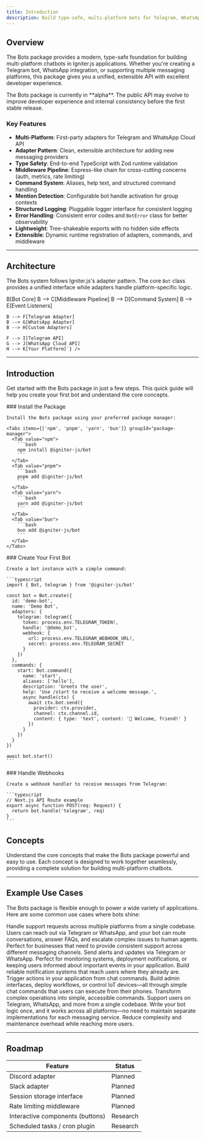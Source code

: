 ```yaml
---
title: Introduction
description: Build type-safe, multi-platform bots for Telegram, WhatsApp, and more. Create chatbots with a clean adapter architecture, middleware support, and powerful command system.
---
```


## Overview

The Bots package provides a modern, type-safe foundation for building multi-platform chatbots in Igniter.js applications. Whether you're creating a Telegram bot, WhatsApp integration, or supporting multiple messaging platforms, this package gives you a unified, extensible API with excellent developer experience.

<Callout type="info">
  The Bots package is currently in **alpha**. The public API may evolve to improve developer experience and internal consistency before the first stable release.
</Callout>

### Key Features

- **Multi-Platform**: First-party adapters for Telegram and WhatsApp Cloud API
- **Adapter Pattern**: Clean, extensible architecture for adding new messaging providers
- **Type Safety**: End-to-end TypeScript with Zod runtime validation
- **Middleware Pipeline**: Express-like chain for cross-cutting concerns (auth, metrics, rate limiting)
- **Command System**: Aliases, help text, and structured command handling
- **Mention Detection**: Configurable bot handle activation for group contexts
- **Structured Logging**: Pluggable logger interface for consistent logging
- **Error Handling**: Consistent error codes and `BotError` class for better observability
- **Lightweight**: Tree-shakeable exports with no hidden side effects
- **Extensible**: Dynamic runtime registration of adapters, commands, and middleware

---

## Architecture

The Bots system follows Igniter.js's adapter pattern. The core `Bot` class provides a unified interface while adapters handle platform-specific logic.

<Card title="Architecture Flow">
<Mermaid chart={`graph LR
    A[Your Application] --> B[Bot Core]
    B --> C[Middleware Pipeline]
    B --> D[Command System]
    B --> E[Event Listeners]
    
    B --> F[Telegram Adapter]
    B --> G[WhatsApp Adapter]
    B --> H[Custom Adapters]
    
    F --> I[Telegram API]
    G --> J[WhatsApp Cloud API]
    H --> K[Your Platform]`} />
</Card>

---

## Introduction

Get started with the Bots package in just a few steps. This quick guide will help you create your first bot and understand the core concepts.
<Card title="How to Start">

<Steps>
  <Step>
    ### Install the Package
    
    Install the Bots package using your preferred package manager:
    
    <Tabs items={['npm', 'pnpm', 'yarn', 'bun']} groupId="package-manager">
      <Tab value="npm">
        ```bash
        npm install @igniter-js/bot
        ```
      </Tab>
      <Tab value="pnpm">
        ```bash
        pnpm add @igniter-js/bot
        ```
      </Tab>
      <Tab value="yarn">
        ```bash
        yarn add @igniter-js/bot
        ```
      </Tab>
      <Tab value="bun">
        ```bash
        bun add @igniter-js/bot
        ```
      </Tab>
    </Tabs>
  </Step>
  
  <Step>
    ### Create Your First Bot
    
    Create a bot instance with a simple command:
    
    ```typescript
    import { Bot, telegram } from '@igniter-js/bot'
    
    const bot = Bot.create({
      id: 'demo-bot',
      name: 'Demo Bot',
      adapters: {
        telegram: telegram({
          token: process.env.TELEGRAM_TOKEN!,
          handle: '@demo_bot',
          webhook: {
            url: process.env.TELEGRAM_WEBHOOK_URL!,
            secret: process.env.TELEGRAM_SECRET
          }
        })
      },
      commands: {
        start: Bot.command({
          name: 'start',
          aliases: ['hello'],
          description: 'Greets the user',
          help: 'Use /start to receive a welcome message.',
          async handle(ctx) {
            await ctx.bot.send({
              provider: ctx.provider,
              channel: ctx.channel.id,
              content: { type: 'text', content: '👋 Welcome, friend!' }
            })
          }
        })
      }
    })
    
    await bot.start()
    ```
  </Step>
  
  <Step>
    ### Handle Webhooks
    
    Create a webhook handler to receive messages from Telegram:
    
    ```typescript
    // Next.js API Route example
    export async function POST(req: Request) {
      return bot.handle('telegram', req)
    }
    ```
  </Step>
</Steps>
</Card>

## Concepts

Understand the core concepts that make the Bots package powerful and easy to use. Each concept is designed to work together seamlessly, providing a complete solution for building multi-platform chatbots.

<Cards>
  <Card
    title="Adapters"
    description="Connect your bot to messaging platforms with platform-specific adapters. Each adapter handles webhook formats, API calls, and message parsing automatically."
    href="/docs/bots/telegram"
  />
  
  <Card
    title="Commands"
    description="Structured message handlers triggered by user input. Commands support aliases, help text, and parameter parsing for a clean developer experience."
    href="/docs/bots/command-basics"
  />
  
  <Card
    title="Middleware"
    description="Express-like middleware pipeline for cross-cutting concerns. Use middleware for authentication, logging, rate limiting, and more."
    href="/docs/bots/middleware-basics"
  />
  
  <Card
    title="Message Handling"
    description="Process incoming messages, extract content (text, images, documents, audio), and route them through middleware and handlers efficiently."
    href="/docs/bots/receiving-messages"
  />
</Cards>

---

## Example Use Cases

The Bots package is flexible enough to power a wide variety of applications. Here are some common use cases where bots shine:

<Accordions>
  <Accordion title="Customer Support Bots">
    Handle support requests across multiple platforms from a single codebase. Users can reach out via Telegram or WhatsApp, and your bot can route conversations, answer FAQs, and escalate complex issues to human agents. Perfect for businesses that need to provide consistent support across different messaging channels.
  </Accordion>
  
  <Accordion title="Notification Systems">
    Send alerts and updates via Telegram or WhatsApp. Perfect for monitoring systems, deployment notifications, or keeping users informed about important events in your application. Build reliable notification systems that reach users where they already are.
  </Accordion>
  
  <Accordion title="Automation">
    Trigger actions in your application from chat commands. Build admin interfaces, deploy workflows, or control IoT devices—all through simple chat commands that users can execute from their phones. Transform complex operations into simple, accessible commands.
  </Accordion>
  
  <Accordion title="Multi-Platform Chatbots">
    Support users on Telegram, WhatsApp, and more from a single codebase. Write your bot logic once, and it works across all platforms—no need to maintain separate implementations for each messaging service. Reduce complexity and maintenance overhead while reaching more users.
  </Accordion>
</Accordions>

---

## Roadmap

| Feature | Status |
|---------|--------|
| Discord adapter | Planned |
| Slack adapter | Planned |
| Session storage interface | Planned |
| Rate limiting middleware | Planned |
| Interactive components (buttons) | Research |
| Scheduled tasks / cron plugin | Research |

